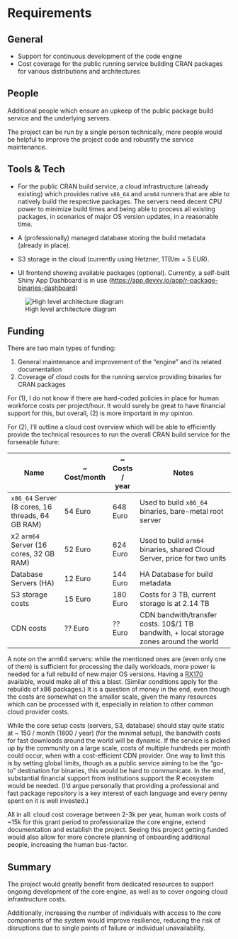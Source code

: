 # Requirements

## General

- Support for continuous development of the code engine
- Cost coverage for the public running service building CRAN packages for various distributions and architectures

## People

Additional people which ensure an upkeep of the public package build service and the underlying servers.

The project can be run by a single person technically, more people would be helpful to improve the project code and robustify the service maintenance.

## Tools & Tech

- For the public CRAN build service, a cloud infrastructure (already existing) which provides native `x86_64` and `arm64` runners that are able to natively build the respective packages.
The servers need decent CPU power to minimize build times and being able to process all existing packages, in scenarios of major OS version updates, in a reasonable time.

- A (professionally) managed database storing the build metadata (already in place).

- S3 storage in the cloud (currently using Hetzner, 1TB/m = 5 EUR).

- UI frontend showing available packages (optional).
  Currently, a self-built Shiny App Dashboard is in use (<https://app.devxy.io/app/r-package-binaries-dashboard>)

![High level architecture diagram](proposal/img/architecture.drawio.svg)

## Funding

There are two main types of funding:

1. General maintenance and improvement of the "engine" and its related documentation
1. Coverage of cloud costs for the running service providing binaries for CRAN packages 

For (1), I do not know if there are hard-coded policies in place for human workforce costs per project/hour. It would surely be great to have financial support for this, but overall, (2) is more important in my opinion.

For (2), I'll outline a cloud cost overview which will be able to efficiently provide the technical resources to run the overall CRAN build service for the forseeable future:

| Name                                             | ~ Cost/month | ~ Costs / year | Notes                                                                                   |
|--------------------------------------------------|----------------------|--------------|----------------------------------------------------------------------------------------|
| `x86_64` Server (8 cores, 16 threads, 64 GB RAM) | 54 Euro              | 648 Euro     | Used to build `x86_64` binaries, bare-metal root server                                |
| x2 `arm64` Server (16 cores, 32 GB RAM)          | 52 Euro              | 624 Euro     | Used to build `arm64` binaries, shared Cloud Server, price for two units               |
| Database Servers (HA)                            | 12 Euro              | 144 Euro     | HA Database for build metadata                                                         |
| S3 storage costs                                 | 15 Euro              | 180 Euro     | Costs for 3 TB, current storage is at 2.14 TB                                          |
| CDN costs                                        | ?? Euro              | ?? Euro      | CDN bandwith/transfer costs. 10$/1 TB bandwith, + local storage zones around the world |

A note on the arm64 servers: while the mentioned ones are (even only one of them) is sufficient for processing the daily workloads, more power is needed for a full rebuild of new major OS versions.
Having a [RX170](https://www.hetzner.com/dedicated-rootserver/matrix-rx/) available, would make all of this a blast.
(Similar conditions apply for the rebuilds of x86 packages.)
It is a question of money in the end, even though the costs are somewhat on the smaller scale, given the many resources which can be processed with it, especially in relation to other common cloud provider costs.

While the core setup costs (servers, S3, database) should stay quite static at ~ 150 / month (1800 / year) (for the minimal setup), the bandwith costs for fast downloads around the world will be dynamic.
If the service is picked up by the community on a large scale, costs of multiple hundreds per month could occur, when with a cost-efficient CDN provider.
One way to limit this is by setting global limits, though as a public service aiming to be the "go-to" destination for binaries, this would be hard to communicate.
In the end, substantial financial support from institutions support the R ecosystem would be needed.
(I'd argue personally that providing a professional and fast package repository is a key interest of each language and every penny spent on it is well invested.)

All in all: cloud cost coverage between 2-3k per year, human work costs of ~15k for this grant period to professionalize the core engine, extend documentation and establish the project.
Seeing this project getting funded would also allow for more concrete planning of onboarding additional people, increasing the human bus-factor.

## Summary

The project would greatly benefit from dedicated resources to support ongoing development of the core engine, as well as to cover ongoing cloud infrastructure costs.

Additionally, increasing the number of individuals with access to the core components of the system would improve resilience, reducing the risk of disruptions due to single points of failure or individual unavailability.